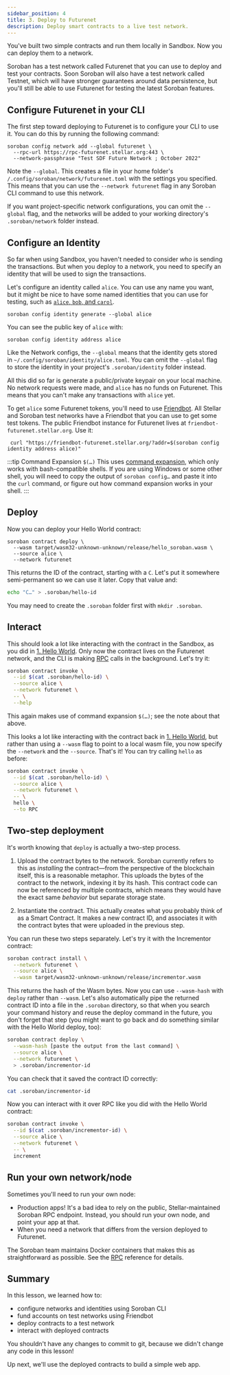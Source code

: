 ```yaml
---
sidebar_position: 4
title: 3. Deploy to Futurenet
description: Deploy smart contracts to a live test network.
---
```


<head>
  <title>Deploy smart contracts to a live test network.</title>
  <meta charSet="utf-8" />
  <meta
    property="og:title"
    content="Deploy smart contracts to a live test network."
  />
  <meta
    property="og:description"
    content="Configure networks and identities, fund accounts with Friendbot, and deploy and interact with smart contracts on a live test network called Futurenet."
  />
  <link
    rel="canonical"
    href="https://soroban.stellar.org/docs/getting-started/deploy-to-futurenet"
  />
</head>

You've built two simple contracts and run them locally in Sandbox. Now you can deploy them to a network.

Soroban has a test network called Futurenet that you can use to deploy and test your contracts. Soon Soroban will also have a test network called Testnet, which will have stronger guarantees around data persistence, but you'll still be able to use Futurenet for testing the latest Soroban features.

## Configure Futurenet in your CLI

The first step toward deploying to Futurenet is to configure your CLI to use it. You can do this by running the following command:

    soroban config network add --global futurenet \
      --rpc-url https://rpc-futurenet.stellar.org:443 \
      --network-passphrase "Test SDF Future Network ; October 2022"

Note the `--global`. This creates a file in your home folder's `/.config/soroban/network/futurenet.toml` with the settings you specified. This
means that you can use the `--network futurenet` flag in any Soroban CLI command to use this network.

If you want project-specific network configurations, you can omit the `--global` flag, and the networks will be added to your working directory's `.soroban/network` folder instead.

## Configure an Identity

So far when using Sandbox, you haven't needed to consider _who_ is sending the transactions. But when you deploy to a network, you need to specify an identity that will be used to sign the transactions.

Let's configure an identity called `alice`. You can use any name you want, but it might be nice to have some named identities that you can use for testing, such as [`alice`, `bob`, and `carol`](https://en.wikipedia.org/wiki/Alice_and_Bob).

    soroban config identity generate --global alice

You can see the public key of `alice` with:

    soroban config identity address alice

Like the Network configs, the `--global` means that the identity gets stored in `~/.config/soroban/identity/alice.toml`. You can omit the `--global` flag to store the identity in your project's `.soroban/identity` folder instead.

All this did so far is generate a public/private keypair on your local machine. No network requests were made, and `alice` has no funds on Futurenet. This means that you can't make any transactions with `alice` yet.

To get `alice` some Futurenet tokens, you'll need to use [Friendbot](https://developers.stellar.org/docs/fundamentals-and-concepts/testnet-and-pubnet#friendbot). All Stellar and Soroban test networks have a Friendbot that you can use to get some test tokens. The public Friendbot instance for Futurenet lives at `friendbot-futurenet.stellar.org`. Use it:

     curl "https://friendbot-futurenet.stellar.org/?addr=$(soroban config identity address alice)"

:::tip Command Expansion `$(…)`
This uses [command expansion](https://www.gnu.org/software/bash/manual/html_node/Command-Substitution.html), which only works with bash-compatible shells. If you are using Windows or some other shell, you will need to copy the output of `soroban config…` and paste it into the `curl` command, or figure out how command expansion works in your shell.
:::

## Deploy

Now you can deploy your Hello World contract:

    soroban contract deploy \
      --wasm target/wasm32-unknown-unknown/release/hello_soroban.wasm \
      --source alice \
      --network futurenet

This returns the ID of the contract, starting with a `C`. Let's put it somewhere semi-permanent so we can use it later. Copy that value and:

```bash
echo "C…" > .soroban/hello-id
```

You may need to create the `.soroban` folder first with `mkdir .soroban`.

## Interact

This should look a lot like interacting with the contract in the Sandbox, as you did in [1. Hello World](./hello-world.mdx). Only now the contract lives on the Futurenet network, and the CLI is making [RPC](../reference/rpc.mdx) calls in the background. Let's try it:

```bash
soroban contract invoke \
  --id $(cat .soroban/hello-id) \
  --source alice \
  --network futurenet \
  -- \
  --help
```

This again makes use of command expansion `$(…)`; see the note about that above.

This looks a lot like interacting with the contract back in [1. Hello World](./hello-world.mdx), but rather than using a `--wasm` flag to point to a local wasm file, you now specify the `--network` and the `--source`. That's it! You can try calling `hello` as before:

```bash
soroban contract invoke \
  --id $(cat .soroban/hello-id) \
  --source alice \
  --network futurenet \
  -- \
  hello \
  --to RPC
```

## Two-step deployment

It's worth knowing that `deploy` is actually a two-step process.

1. Upload the contract bytes to the network. Soroban currently refers to this as _installing_ the contract—from the perspective of the blockchain itself, this is a reasonable metaphor. This uploads the bytes of the contract to the network, indexing it by its hash. This contract code can now be referenced by multiple contracts, which means they would have the exact same _behavior_ but separate storage state.

2. Instantiate the contract. This actually creates what you probably think of as a Smart Contract. It makes a new contract ID, and associates it with the contract bytes that were uploaded in the previous step.

You can run these two steps separately. Let's try it with the Incrementor contract:

```bash
soroban contract install \
  --network futurenet \
  --source alice \
  --wasm target/wasm32-unknown-unknown/release/incrementor.wasm
```

This returns the hash of the Wasm bytes. Now you can use `--wasm-hash` with `deploy` rather than `--wasm`. Let's also automatically pipe the returned contract ID into a file in the `.soroban` directory, so that when you search your command history and reuse the deploy command in the future, you don't forget that step (you might want to go back and do something similar with the Hello World deploy, too):

```bash
soroban contract deploy \
  --wasm-hash [paste the output from the last command] \
  --source alice \
  --network futurenet \
  > .soroban/incrementor-id
```

You can check that it saved the contract ID correctly:

```bash
cat .soroban/incrementor-id
```

Now you can interact with it over RPC like you did with the Hello World contract:

```bash
soroban contract invoke \
  --id $(cat .soroban/incrementor-id) \
  --source alice \
  --network futurenet \
  -- \
  increment
```

## Run your own network/node

Sometimes you'll need to run your own node:

- Production apps! It's a bad idea to rely on the public, Stellar-maintained Soroban RPC endpoint. Instead, you should run your own node, and point your app at that.
- When you need a network that differs from the version deployed to Futurenet.

The Soroban team maintains Docker containers that makes this as straightforward as possible. See the [RPC](../reference/rpc.mdx) reference for details.

## Summary

In this lesson, we learned how to:

- configure networks and identities using Soroban CLI
- fund accounts on test networks using Friendbot
- deploy contracts to a test network
- interact with deployed contracts

You shouldn't have any changes to commit to git, because we didn't change any code in this lesson!

Up next, we'll use the deployed contracts to build a simple web app.

